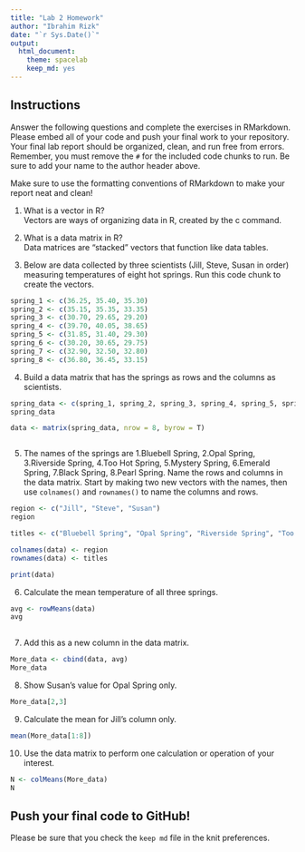 ```yaml
---
title: "Lab 2 Homework"
author: "Ibrahim Rizk"
date: "`r Sys.Date()`"
output:
  html_document: 
    theme: spacelab
    keep_md: yes
---
```


## Instructions
Answer the following questions and complete the exercises in RMarkdown. Please embed all of your code and push your final work to your repository. Your final lab report should be organized, clean, and run free from errors. Remember, you must remove the `#` for the included code chunks to run. Be sure to add your name to the author header above.  

Make sure to use the formatting conventions of RMarkdown to make your report neat and clean!  

1. What is a vector in R?  
Vectors are ways of organizing data in R, created by the c command.

2. What is a data matrix in R?  
Data matrices are "stacked" vectors that function like data tables.

3. Below are data collected by three scientists (Jill, Steve, Susan in order) measuring temperatures of eight hot springs. Run this code chunk to create the vectors.  
```r
spring_1 <- c(36.25, 35.40, 35.30)
spring_2 <- c(35.15, 35.35, 33.35)
spring_3 <- c(30.70, 29.65, 29.20)
spring_4 <- c(39.70, 40.05, 38.65)
spring_5 <- c(31.85, 31.40, 29.30)
spring_6 <- c(30.20, 30.65, 29.75)
spring_7 <- c(32.90, 32.50, 32.80)
spring_8 <- c(36.80, 36.45, 33.15)
```

4. Build a data matrix that has the springs as rows and the columns as scientists.  
```r
spring_data <- c(spring_1, spring_2, spring_3, spring_4, spring_5, spring_6, spring_7, spring_8)
spring_data

data <- matrix(spring_data, nrow = 8, byrow = T)



```
5. The names of the springs are 1.Bluebell Spring, 2.Opal Spring, 3.Riverside Spring, 4.Too Hot Spring, 5.Mystery Spring, 6.Emerald Spring, 7.Black Spring, 8.Pearl Spring. Name the rows and columns in the data matrix. Start by making two new vectors with the names, then use `colnames()` and `rownames()` to name the columns and rows.

```r
region <- c("Jill", "Steve", "Susan")
region

titles <- c("Bluebell Spring", "Opal Spring", "Riverside Spring", "Too Hot Spring", "Mystery Spring", "Emerald Spring", "Black Spring", "Pearl Spring")

colnames(data) <- region
rownames(data) <- titles

print(data)
```
6. Calculate the mean temperature of all three springs.

```r
avg <- rowMeans(data)
avg
   
```
7. Add this as a new column in the data matrix.  
```r
More_data <- cbind(data, avg)
More_data

```
8. Show Susan's value for Opal Spring only.
```r

More_data[2,3]
```
9. Calculate the mean for Jill's column only.  
```r
mean(More_data[1:8])
```
10. Use the data matrix to perform one calculation or operation of your interest.
```r
N <- colMeans(More_data)
N
```
## Push your final code to GitHub!
Please be sure that you check the `keep md` file in the knit preferences.  